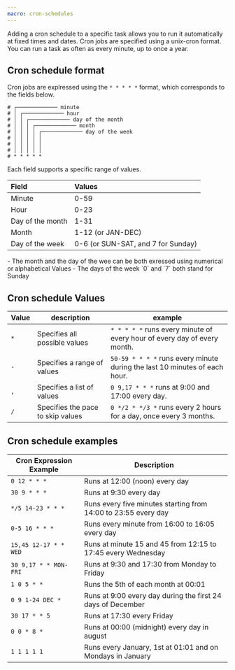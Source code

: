 ```yaml
---
macro: cron-schedules
---
```


Adding a cron schedule to a specific task allows you to run it automatically at fixed times and dates. Cron jobs are specified using a unix-cron format. You can run a task as often as every minute, up to once a year.

## Cron schedule format

Cron jobs are explressed using the `* * * * *` format, which corresponds to the fields below.

```
# ┌───────────── minute
# │ ┌───────────── hour 
# │ │ ┌───────────── day of the month 
# │ │ │ ┌───────────── month 
# │ │ │ │ ┌───────────── day of the week
# │ │ │ │ │ 
# │ │ │ │ │
# │ │ │ │ │
# * * * * *
```

Each field supports a specific range of values.


|       Field      |        Values                        |
|:-----------------|:-------------------------------------|
| Minute           | 0-59                                 |
| Hour             | 0-23                                 |
| Day of the month | 1-31                                 |
| Month            | 1-12 (or JAN-DEC)                    |
| Day of the week  | 0-6 (or SUN-SAT, and 7 for Sunday)   |

<Message type="note">
  - The month and the day of the wee can be both exressed using numerical or alphabetical Values
  - The days of the week `0` and `7` both stand for Sunday
</Message>

## Cron schedule Values

| Value | description                       | example                                                                    |
|-------|-----------------------------------|----------------------------------------------------------------------------|
| `*`   | Specifies all possible values     | `* * * * *` runs every minute of every hour of every day of every month.   |
| `-`   | Specifies a range of values       | `50-59 * * * *` runs every minute during the last 10 minutes of each hour. |
| `,`   | Specifies a list of values        | `0 9,17 * * *` runs at 9:00 and 17:00 every day.                           |
| `/`   | Specifies the pace to skip values | `0 */2 * */3 *` runs every 2 hours for a day, once every 3 months.         |


## Cron schedule examples

| Cron Expression Example    | Description                                                                                    |
|----------------------------|--------------------------------------------------------------------------------------------------|
| `0 12 * * *`               | Runs at 12:00 (noon) every day                                                                 |
| `30 9 * * *`               | Runs at 9:30 every day                                                                        |                                                                    |
| `*/5 14-23 * * *`          | Runs every five minutes starting from 14:00 to 23:55 every day                  |
| `0-5 16 * * *`             | Runs every minute from 16:00 to 16:05 every day                          |
| `15,45 12-17 * * WED`      | Runs at minute 15 and 45 from 12:15 to 17:45 every Wednesday                                          |
| `30 9,17 * * MON-FRI`      | Runs at 9:30 and 17:30 from Monday to Friday                          |
| `1 0 5 * *`                | Runs  the 5th of each month at 00:01                                      |
| `0 9 1-24 DEC *`           | Runs at 9:00 every day during the first 24 days of December                             |
| `30 17 * * 5`              | Runs at 17:30 every Friday                                              |
| `0 0 * 8 *`                | Runs at 00:00 (midnight) every day in august   |
| `1 1 1 1 1`                | Runs every January, 1st at 01:01 and on Mondays in January                                     |